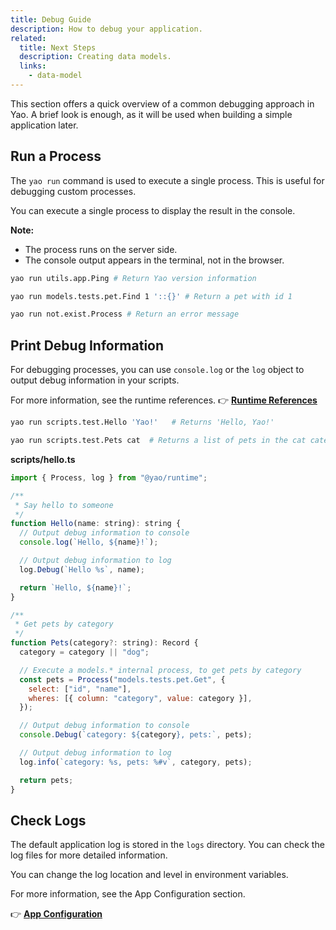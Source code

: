 ```yaml
---
title: Debug Guide
description: How to debug your application.
related:
  title: Next Steps
  description: Creating data models.
  links:
    - data-model
---
```


This section offers a quick overview of a common debugging approach in Yao. A brief look is enough, as it will be used when building a simple application later.

## Run a Process

The `yao run` command is used to execute a single process. This is useful for debugging custom processes.

You can execute a single process to display the result in the console.

**Note:**

- The process runs on the server side.
- The console output appears in the terminal, not in the browser.

```bash
yao run utils.app.Ping # Return Yao version information

yao run models.tests.pet.Find 1 '::{}' # Return a pet with id 1

yao run not.exist.Process # Return an error message
```

## Print Debug Information

For debugging processes, you can use `console.log` or the `log` object to output debug information in your scripts.

For more information, see the runtime references. 👉 **[Runtime References](references/runtime)**

```bash
yao run scripts.test.Hello 'Yao!'   # Returns 'Hello, Yao!'

yao run scripts.test.Pets cat  # Returns a list of pets in the cat category.
```

**scripts/hello.ts**

```javascript
import { Process, log } from "@yao/runtime";

/**
 * Say hello to someone
 */
function Hello(name: string): string {
  // Output debug information to console
  console.log(`Hello, ${name}!`);

  // Output debug information to log
  log.Debug(`Hello %s`, name);

  return `Hello, ${name}!`;
}

/**
 * Get pets by category
 */
function Pets(category?: string): Record {
  category = category || "dog";

  // Execute a models.* internal process, to get pets by category
  const pets = Process("models.tests.pet.Get", {
    select: ["id", "name"],
    wheres: [{ column: "category", value: category }],
  });

  // Output debug information to console
  console.Debug(`category: ${category}, pets:`, pets);

  // Output debug information to log
  log.info(`category: %s, pets: %#v`, category, pets);

  return pets;
}
```

## Check Logs

The default application log is stored in the `logs` directory. You can check the log files for more detailed information.

You can change the log location and level in environment variables.

For more information, see the App Configuration section.

👉 **[App Configuration](building-your-application/app-configuration)**
